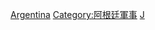 {{Catnav|頁面分類|各種主題的頁面分類|按國家分類|各國人物|阿根廷人}}
{{Catnav|頁面分類|各種主題的頁面分類|按國家分類|各國人物|各國軍事人物}}
{{Catnav|頁面分類|人类社会|人物|各國人物|阿根廷人}}
{{Catnav|頁面分類|人类社会|人物|各國人物|各國軍事人物}}
{{Catnav|頁面分類|人物|各國人物|阿根廷人}}
{{Catnav|頁面分類|人物|各國人物|各國軍事人物}}
{{Catnav|頁面分類|人物|各職業人物|軍事人物|各國軍事人物}}
{{Commons category|Military people of Argentina}}

[[Category:各國軍事人物|Argentina]]
[[Category:阿根廷軍事|Category:阿根廷軍事]]
[[Category:各职业阿根廷人|J]]